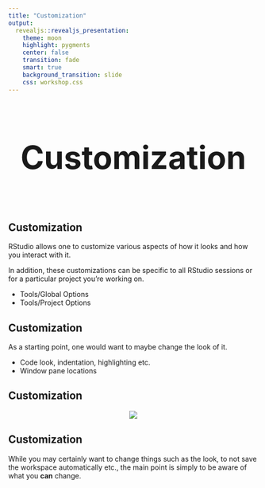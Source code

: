 ```yaml
---
title: "Customization"
output:
  revealjs::revealjs_presentation:
    theme: moon
    highlight: pygments
    center: false
    transition: fade
    smart: true
    background_transition: slide
    css: workshop.css
---
```



## 

<div style='text-align: center; font-size:32'><h1>Customization<h1></div>


## Customization

RStudio allows one to customize various aspects of how it looks and how you interact with it.

In addition, these customizations can be specific to all RStudio sessions or for a particular project you're working on.

- Tools/Global Options
- Tools/Project Options

## Customization

As a starting point, one would want to maybe change the look of it.

- Code look, indentation, highlighting etc.
- Window pane locations

## Customization

<div style='text-align:center;'><img src="img/customization1.png"/></div>


## Customization

While you may certainly want to change things such as the look, to not save the workspace automatically etc., the main point is simply to be aware of what you **can** change.